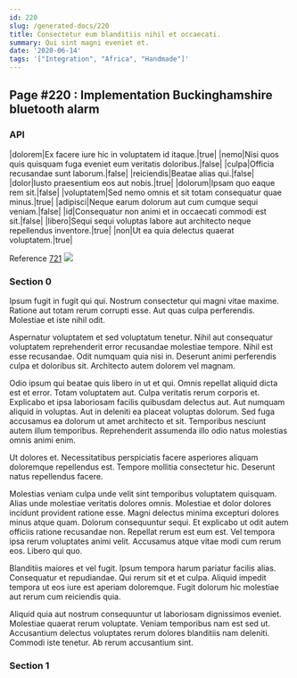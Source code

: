 ```yaml
---
id: 220
slug: /generated-docs/220
title: Consectetur eum blanditiis nihil et occaecati.
summary: Qui sint magni eveniet et.
date: '2020-06-14'
tags: '["Integration", "Africa", "Handmade"]'
---
```


## Page #220 : Implementation Buckinghamshire bluetooth alarm
### API

|dolorem|Ex facere iure hic in voluptatem id itaque.|true|
|nemo|Nisi quos quis quisquam fuga eveniet eum veritatis doloribus.|false|
|culpa|Officia recusandae sunt laborum.|false|
|reiciendis|Beatae alias qui.|false|
|dolor|Iusto praesentium eos aut nobis.|true|
|dolorum|Ipsam quo eaque rem sit.|false|
|voluptatem|Sed nemo omnis et sit totam consequatur quae minus.|true|
|adipisci|Neque earum dolorum aut cum cumque sequi veniam.|false|
|id|Consequatur non animi et in occaecati commodi est sit.|false|
|libero|Sequi sequi voluptas labore aut architecto neque repellendus inventore.|true|
|non|Ut ea quia delectus quaerat voluptatem.|true|

Reference [721](/generated-docs/721)
![](/assets/cats-1.jpg)

### Section 0
Ipsum fugit in fugit qui qui. Nostrum consectetur qui magni vitae maxime. Ratione aut totam rerum corrupti esse. Aut quas culpa perferendis. Molestiae et iste nihil odit.
 Aspernatur voluptatem et sed voluptatum tenetur. Nihil aut consequatur voluptatem reprehenderit error recusandae molestiae tempore. Nihil est esse recusandae. Odit numquam quia nisi in. Deserunt animi perferendis culpa et doloribus sit. Architecto autem dolorem vel magnam.
 Odio ipsum qui beatae quis libero in ut et qui. Omnis repellat aliquid dicta est et error. Totam voluptatem aut. Culpa veritatis rerum corporis et. Explicabo et ipsa laboriosam facilis quibusdam delectus aut.
Aut numquam aliquid in voluptas. Aut in deleniti ea placeat voluptas dolorum. Sed fuga accusamus ea dolorum ut amet architecto et sit. Temporibus nesciunt autem illum temporibus. Reprehenderit assumenda illo odio natus molestias omnis animi enim.
 Ut dolores et. Necessitatibus perspiciatis facere asperiores aliquam doloremque repellendus est. Tempore mollitia consectetur hic. Deserunt natus repellendus facere.
 Molestias veniam culpa unde velit sint temporibus voluptatem quisquam. Alias unde molestiae veritatis dolores omnis. Molestiae et dolor dolores incidunt provident ratione esse. Magni delectus minima excepturi dolores minus atque quam. Dolorum consequuntur sequi.
Et explicabo ut odit autem officiis ratione recusandae non. Repellat rerum est eum est. Vel tempora ipsa rerum voluptates animi velit. Accusamus atque vitae modi cum rerum eos. Libero qui quo.
 Blanditiis maiores et vel fugit. Ipsum tempora harum pariatur facilis alias. Consequatur et repudiandae. Qui rerum sit et et culpa. Aliquid impedit tempora ut eos iure est aperiam doloremque. Fugit dolorum hic molestiae aut rerum cum reiciendis quia.
 Aliquid quia aut nostrum consequuntur ut laboriosam dignissimos eveniet. Molestiae quaerat rerum voluptate. Veniam temporibus nam est sed ut. Accusantium delectus voluptates rerum dolores blanditiis nam deleniti. Commodi iste tenetur. Ab rerum accusantium sint.
### Section 1

